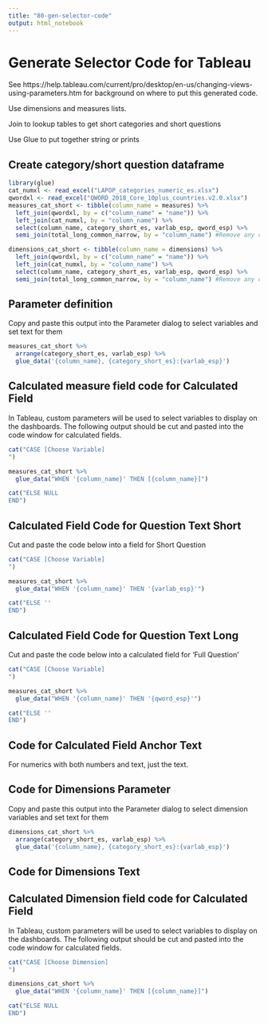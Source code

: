 ```yaml
---
title: "80-gen-selector-code"
output: html_notebook
---
```


# Generate Selector Code for Tableau

See https://help.tableau.com/current/pro/desktop/en-us/changing-views-using-parameters.htm for background on where to put this generated code.

Use dimensions and measures lists. 

Join to lookup tables to get short categories and short questions

Use Glue to put together string or prints

## Create category/short question dataframe
```r
library(glue)
cat_numxl <- read_excel("LAPOP_categories_numeric_es.xlsx") 
qwordxl <- read_excel("QWORD_2018_Core_10plus_countries.v2.0.xlsx")
measures_cat_short <- tibble(column_name = measures) %>%
  left_join(qwordxl, by = c("column_name" = "name")) %>%
  left_join(cat_numxl, by = "column_name") %>%
  select(column_name, category_short_es, varlab_esp, qword_esp) %>% 
  semi_join(total_long_common_narrow, by = "column_name") #Remove any column_names that are not in total_long_common_narrow

dimensions_cat_short <- tibble(column_name = dimensions) %>%
  left_join(qwordxl, by = c("column_name" = "name")) %>%
  left_join(cat_numxl, by = "column_name") %>%
  select(column_name, category_short_es, varlab_esp, qword_esp) %>% 
  semi_join(total_long_common_narrow, by = "column_name") #Remove any column_names that are not in total_long_common_narrow

```


## Parameter definition


Copy and paste this output into the Parameter dialog to select variables and set text for them
```r
measures_cat_short %>% 
  arrange(category_short_es, varlab_esp) %>% 
  glue_data('{column_name}, {category_short_es}:{varlab_esp}')
```


## Calculated measure field code for Calculated Field

In Tableau, custom parameters will be used to select variables to display on the dashboards. The following output should be cut and pasted into the code window for calculated fields. 

```r
cat("CASE [Choose Variable]
")

measures_cat_short %>% 
  glue_data("WHEN '{column_name}' THEN [{column_name}]")

cat("ELSE NULL
END")
```



## Calculated Field Code for Question Text Short

Cut and paste the code below into a field for Short Question

```r
cat("CASE [Choose Variable]
")

measures_cat_short %>% 
  glue_data("WHEN '{column_name}' THEN '{varlab_esp}'")

cat("ELSE ''
END")
```


## Calculated Field Code for Question Text Long

Cut and paste the code below into a calculated field for 'Full Question'

```r
cat("CASE [Choose Variable]
")

measures_cat_short %>% 
  glue_data("WHEN '{column_name}' THEN '{qword_esp}'")

cat("ELSE ''
END")
```

## Code for Calculated Field Anchor Text

For numerics with both numbers and text, just the text.

## Code for Dimensions Parameter

Copy and paste this output into the Parameter dialog to select dimension variables and set text for them

```r
dimensions_cat_short %>% 
  arrange(category_short_es, varlab_esp) %>% 
  glue_data('{column_name}, {category_short_es}:{varlab_esp}')
```

## Code for Dimensions Text


## Calculated Dimension field code for Calculated Field

In Tableau, custom parameters will be used to select variables to display on the dashboards. The following output should be cut and pasted into the code window for calculated fields. 

```r
cat("CASE [Choose Dimension]
")

dimensions_cat_short %>% 
  glue_data("WHEN '{column_name}' THEN [{column_name}]")

cat("ELSE NULL
END")
```